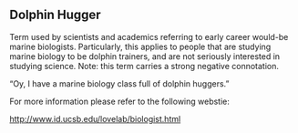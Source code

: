 
== Dolphin Hugger ==

Term used by scientists and academics referring to early career would-be marine biologists. Particularly, this applies to people that are studying marine biology to be dolphin trainers, and are not seriously interested in studying science. Note: this term carries a strong negative connotation. 

“Oy, I have a marine biology class full of dolphin huggers.”

For more information please refer to the following webstie:

http://www.id.ucsb.edu/lovelab/biologist.html